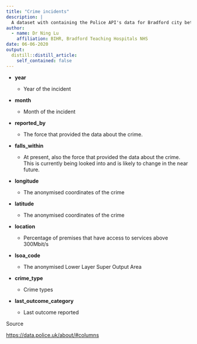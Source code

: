 ```yaml
---
title: "Crime incidents"
description: |
  A dataset with containing the Police API's data for Bradford city between 1995 and 2020.
author:
  - name: Dr Ning Lu
    affiliation: BIHR, Bradford Teaching Hospitals NHS
date: 06-06-2020
output:
  distill::distill_article:
    self_contained: false
---
```


-   **year**

    -   Year of the incident

-   **month**

    -   Month of the incident

-   **reported_by**

    -   The force that provided the data about the crime.

-   **falls_within**

    -   At present, also the force that provided the data about the crime. This is currently being looked into and is likely to change in the near future.

-   **longitude**

    -   The anonymised coordinates of the crime

-   **latitude**

    -   The anonymised coordinates of the crime

-   **location**

    -   Percentage of premises that have access to services above 300Mbit/s

```{=html}
<!-- -->
```
-   **lsoa_code**

    -   The anonymised Lower Layer Super Output Area

-   **crime_type**

    -   Crime types

-   **last_outcome_category**

    -   Last outcome reported

Source

<https://data.police.uk/about/#columns>
